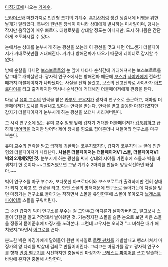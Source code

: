 [[마징가Z]]에 나오는 [[기계수]].

[[브라더스]]와 마찬가지로 인간형 크기의 기계수. [[흑기사]]처럼 생긴 생김새에 비행을 위한 날개가 달려있다. 복부의 원반은 장식이 아니라 상대에게 발사하는 미사일이며, 덩치는 작지만 움직임이 매우 빠르다. 대형로봇을 상대할 정도는 아니지만, 도시 하나쯤은 간단하게 초토화시킬 수 있다.

눈에서는 상대를 눈부시게 하는 광선을 쓰는데 이 광선을 맞고 나면 어느샌가 더블페이저가 거대로봇만큼 거대해진다. 거기다 방해전파가 나오기 때문에 레이더로 감지할 수 없다.

밤에 순찰을 다니던 [[보스보로트]]의 눈 앞에 나타나 순식간에 거대해져서는 보스보로트를 말그대로 개박살낸다. 광자력 연구소에서는 방해전파 때문에 [[보스]]가 [[사야카]]에게 전화할때까지 더블페이저가 나타났다는 사실을 전혀 몰랐고, 보스의 신고전화로 사야카가 [[아프로다이]]를 타고 출격하지만 역시나 순식간에 거대해진 더블페이저에게 관광을 탄다.

다음 날 [[유미 교수]]의 연락을 받은 [[카부토 코우지]]가 광자력 연구소로 출근하고, 때마침 더블페이저가 도시를 박살내고 있다는 연락을 받는다. 연락을 받고 출동한 마징가였지만 갑자기 더블페이저가 눈부시게 하는 광선을 쓰더니 사라져버린다.

그 시각 연구소에 있는 유미 교수 일행 앞에 갑자기 거대한 더블페이저가 [[갑툭튀]]하고 급하게 [[방어막]]을 쳤지만 방어막 제어 장치를 힘으로 잡아뜯더니 쳐들어와 연구소를 마구 부순다.

[[유미 교수]]의 연락을 받고 급하게 귀환하는 코우지였지만, 갑자기 코우지의 눈 앞에 인간형의 더블페이저가 나타난다. '''사실은 더블페이저는 더블페이저V1 스몰, 더블페이저V1 빅의 2개체였던 것.''' 눈부시게 하는 광선을 써서 상대의 시야를 가린후에 스몰과 빅을 바꿔치기 한 것이다.~~그럴거였으면 그냥 기계수 2마리를 만들어 양동작전하면 돼잖아.~~

빅이 연구소를 마구 부수자, 보다못한 아프로다이와 보스보로트가 출격하지만 전혀 상대가 되지 못하고 또 관광을 타고, 한편 스몰의 방해때문에 연구소로 돌아가는데 차질을 빚던 마징가는 연구소로 돌아가는 척하면서 스몰을 유인한후에 스몰이 쫓아오자 [[브레스트 파이어]]로 스몰을 구워버린다.

그 순간 갑자기 빅이 연구소를 부수는 걸 그만두고 어디론가 날아가버리고, 알고보니 스몰이 당한걸 알고 걱정돼서 날아왔던 것. 기능정지한 스몰을 슬픈 눈으로 보던 빅은 스몰을 정중히 묻어준후에 마징가를 노려본다. 그런데 코우지는 오히려 "그 녀석은 내가 해치웠지."라면서 [[어그로]]를 끈다.

분노한 빅은 마징가에게 달려들어 원반 미사일로 [[로켓 펀치]]를 개발살내고 뺑소니쳐서 마징가의 양 다리를 박살내 걸레로 만들어버린다. 그리고는 마징가를 잡고 광자력 연구소를 향해 [[반강 떨구기]]를 시전하지만 충돌직전 마징가가 [[브레스트 파이어]]를 쓰고 탈출하는 바람에 혼자만 충돌해 사망한다.
